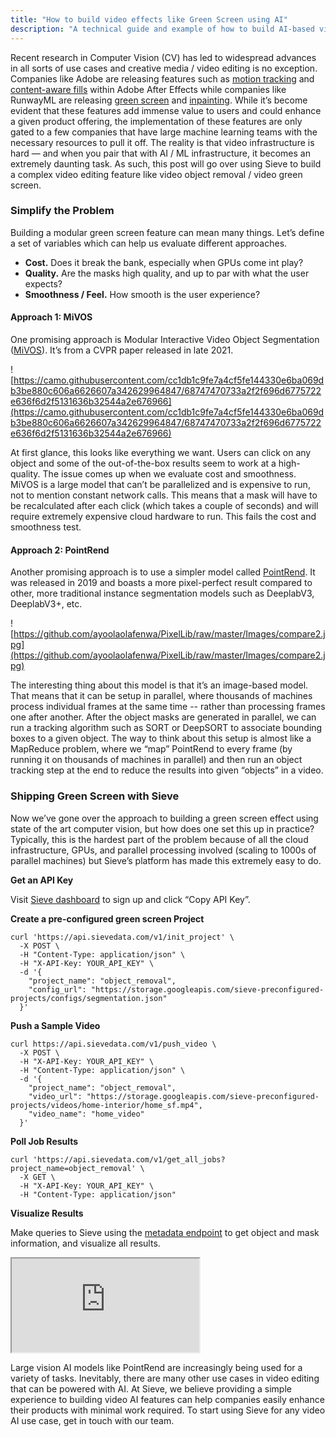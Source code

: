 ```yaml
---
title: "How to build video effects like Green Screen using AI"
description: "A technical guide and example of how to build AI-based video effects features"
---
```


Recent research in Computer Vision (CV) has led to widespread advances in all sorts of use cases and creative media / video editing is no exception. Companies like Adobe are releasing features such as [motion tracking](https://www.adobe.com/products/aftereffects/motion-tracking.html) and [content-aware fills](https://helpx.adobe.com/after-effects/using/content-aware-fill.html) within Adobe After Effects while companies like RunwayML are releasing [green screen](https://runwayml.com/green-screen/) and [inpainting](https://runwayml.com/inpainting/). While it’s become evident that these features add immense value to users and could enhance a given product offering, the implementation of these features are only gated to a few companies that have large machine learning teams with the necessary resources to pull it off. The reality is that video infrastructure is hard — and when you pair that with AI / ML infrastructure, it becomes an extremely daunting task. As such, this post will go over using Sieve to build a complex video editing feature like video object removal / video green screen.

### Simplify the Problem

Building a modular green screen feature can mean many things. Let’s define a set of variables which can help us evaluate different approaches.

- **Cost.** Does it break the bank, especially when GPUs come int play?
- **Quality.** Are the masks high quality, and up to par with what the user expects?
- **Smoothness / Feel.** How smooth is the user experience?

#### Approach 1: MiVOS

One promising approach is Modular Interactive Video Object Segmentation ([MiVOS](https://hkchengrex.github.io/MiVOS/)). It’s from a CVPR paper released in late 2021.

![https://camo.githubusercontent.com/cc1db1c9fe7a4cf5fe144330e6ba069db3be880c606a6626607a342629964847/68747470733a2f2f696d6775722e636f6d2f5131636b32544a2e676966](https://camo.githubusercontent.com/cc1db1c9fe7a4cf5fe144330e6ba069db3be880c606a6626607a342629964847/68747470733a2f2f696d6775722e636f6d2f5131636b32544a2e676966)

At first glance, this looks like everything we want. Users can click on any object and some of the out-of-the-box results seem to work at a high-quality. The issue comes up when we evaluate cost and smoothness. MiVOS is a large model that can’t be parallelized and is expensive to run, not to mention constant network calls. This means that a mask will have to be recalculated after each click (which takes a couple of seconds) and will require extremely expensive cloud hardware to run. This fails the cost and smoothness test.

#### Approach 2: PointRend

Another promising approach is to use a simpler model called [PointRend](https://github.com/facebookresearch/detectron2/tree/main/projects/PointRend). It was released in 2019 and boasts a more pixel-perfect result compared to other, more traditional instance segmentation models such as DeeplabV3, DeeplabV3+, etc.

![https://github.com/ayoolaolafenwa/PixelLib/raw/master/Images/compare2.jpg](https://github.com/ayoolaolafenwa/PixelLib/raw/master/Images/compare2.jpg)

The interesting thing about this model is that it’s an image-based model. That means that it can be setup in parallel, where thousands of machines process individual frames at the same time -- rather than processing frames one after another. After the object masks are generated in parallel, we can run a tracking algorithm such as SORT or DeepSORT to associate bounding boxes to a given object. The way to think about this setup is almost like a MapReduce problem, where we “map” PointRend to every frame (by running it on thousands of machines in parallel) and then run an object tracking step at the end to reduce the results into given “objects” in a video.

### Shipping Green Screen with Sieve

Now we’ve gone over the approach to building a green screen effect using state of the art computer vision, but how does one set this up in practice? Typically, this is the hardest part of the problem because of all the cloud infrastructure, GPUs, and parallel processing involved (scaling to 1000s of parallel machines) but Sieve’s platform has made this extremely easy to do.

**Get an API Key**

Visit [Sieve dashboard](https://app.sievedata.com/) to sign up and click “Copy API Key”.

**Create a pre-configured green screen Project**

```Terminal bash
curl 'https://api.sievedata.com/v1/init_project' \
  -X POST \
  -H "Content-Type: application/json" \
  -H "X-API-Key: YOUR_API_KEY" \
  -d '{
    "project_name": "object_removal",
    "config_url": "https://storage.googleapis.com/sieve-preconfigured-projects/configs/segmentation.json"
  }'
```

**Push a Sample Video**

```Terminal bash
curl https://api.sievedata.com/v1/push_video \
  -X POST \
  -H "X-API-Key: YOUR_API_KEY" \
  -H "Content-Type: application/json" \
  -d '{
    "project_name": "object_removal",
    "video_url": "https://storage.googleapis.com/sieve-preconfigured-projects/videos/home-interior/home_sf.mp4",
    "video_name": "home_video"
  }'
```

**Poll Job Results**

```Terminal bash
curl 'https://api.sievedata.com/v1/get_all_jobs?project_name=object_removal' \
  -X GET \
  -H "X-API-Key: YOUR_API_KEY" \
  -H "Content-Type: application/json"
```

**Visualize Results**

Make queries to Sieve using the [metadata endpoint](https://docs.sievedata.com/query/metadata) to get object and mask information, and visualize all results.

<iframe src="https://storage.googleapis.com/sieve-data-video-test-bucket/dancing.webm" title="Dancing Object Masks"></iframe>

Large vision AI models like PointRend are increasingly being used for a variety of tasks. Inevitably, there are many other use cases in video editing that can be powered with AI. At Sieve, we believe providing a simple experience to building video AI features can help companies easily enhance their products with minimal work required. To start using Sieve for any video AI use case, get in touch with our team.